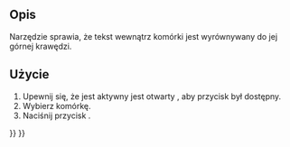 <languages/>

{{Docnav/pl
|[[Spreadsheet_AlignRight/pl|Wyrównaj do lewej]]
|[[Spreadsheet_AlignVCenter/pl|Wyśrodkuj w pionie]]
|[[Spreadsheet_Workbench/pl|środowisko pracy Arkusz Kalkulacyjny]]
|IconL=Spreadsheet_AlignRight.svg
|IconR=Spreadsheet_AlignVCenter.svg
|IconC=Workbench_Spreadsheet.svg
}}

{{GuiCommand/pl
|Name=Spreadsheet AlignTop
|Name/pl=Arkusz Kalkulacyjny: Wyrównaj w górę
|MenuLocation=Arkusz kalkulacyjny → Wyrównanie → Wyrównaj w górę
|Workbenches=[[Spreadsheet_Workbench/pl|Arkusz Kalkulacyjny]]
|Version=0.17
}}

<span id="Description"></span>
==Opis==

<div class="mw-translate-fuzzy">
Narzędzie {{Button|[[File:Spreadsheet_AlignTop.svg|16px]] [[Spreadsheet_AlignTop/pl|Wyrównaj w górę]]}} sprawia, że tekst wewnątrz komórki jest wyrównywany do jej górnej krawędzi.
</div>

<span id="Usage"></span>
==Użycie==

<div class="mw-translate-fuzzy">
# Upewnij się, że jest aktywny jest otwarty {{Button|[[File:Spreadsheet_CreateSheet.svg|16px]] [[Spreadsheet_CreateSheet/pl|arkusz kalkulacyjny]]}}, aby przycisk był dostępny.
# Wybierz komórkę.
# Naciśnij przycisk {{Button|[[File:Spreadsheet_AlignTop.svg|16px]] [[Spreadsheet_AlignTop/pl|Wyrównaj w górę]]}}.
</div>


{{Docnav/pl
|[[Spreadsheet_AlignRight/pl|Wyrównaj do lewej]]
|[[Spreadsheet_AlignVCenter/pl|Wyśrodkuj w pionie]]
|[[Spreadsheet_Workbench/pl|środowisko pracy Arkusz Kalkulacyjny]]
|IconL=Spreadsheet_AlignRight.svg
|IconR=Spreadsheet_AlignVCenter.svg
|IconC=Workbench_Spreadsheet.svg
}}

{{Spreadsheet_Tools_navi{{#translation:}}}}
{{Userdocnavi{{#translation:}}}}